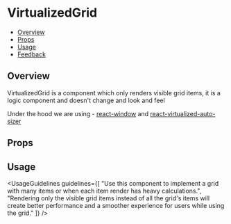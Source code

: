 
<Meta of={VirtualizedGridStories} />

# VirtualizedGrid

- [Overview](#overview)
- [Props](#props)
- [Usage](#usage)
- [Feedback](#feedback)

## Overview

VirtualizedGrid is a component which only renders visible grid items, it is a logic component and doesn't change and look and feel

Under the hood we are using - [react-window](https://github.com/bvaughn/react-window) and [react-virtualized-auto-sizer](https://github.com/bvaughn/react-virtualized-auto-sizer)

<Canvas of={VirtualizedGridStories.Overview} />

## Props

<PropsTable />

## Usage

<UsageGuidelines
  guidelines={[
    "Use this component to implement a grid with many items or when each item render has heavy calculations.",
    "Rendering only the visible grid items instead of all the grid's items will create better performance and a smoother experience for users while using the grid."
  ]}
/>
